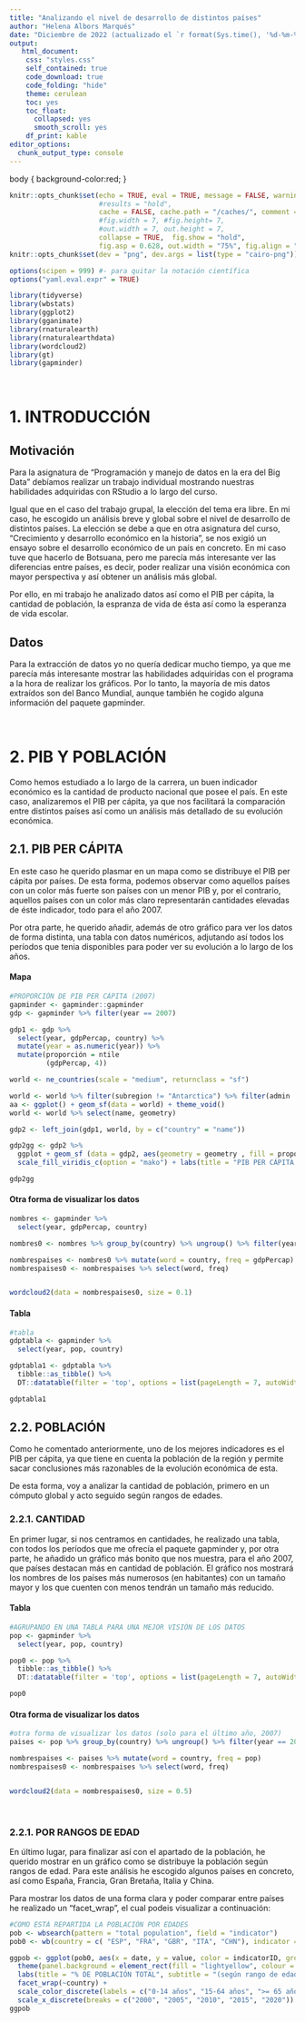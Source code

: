 ---
title: "Analizando el nivel de desarrollo de distintos países"
author: "Helena Albors Marqués"
date: "Diciembre de 2022 (actualizado el `r format(Sys.time(), '%d-%m-%Y')`)"
output:
   html_document: 
    css: "styles.css"
    self_contained: true
    code_download: true
    code_folding: "hide"
    theme: cerulean
    toc: yes
    toc_float:
      collapsed: yes
      smooth_scroll: yes
    df_print: kable
editor_options: 
  chunk_output_type: console
---

body {
    background-color:red;
    }

```{r chunk-setup, include = FALSE}
knitr::opts_chunk$set(echo = TRUE, eval = TRUE, message = FALSE, warning = FALSE, 
                      #results = "hold",
                      cache = FALSE, cache.path = "/caches/", comment = "#>",
                      #fig.width = 7, #fig.height= 7,   
                      #out.width = 7, out.height = 7,
                      collapse = TRUE,  fig.show = "hold",
                      fig.asp = 0.628, out.width = "75%", fig.align = "center")
knitr::opts_chunk$set(dev = "png", dev.args = list(type = "cairo-png"))

```


```{r options-setup, include = FALSE}
options(scipen = 999) #- para quitar la notación científica
options("yaml.eval.expr" = TRUE) 

```

```{r, echo = TRUE, message = FALSE, warning = FALSE}
library(tidyverse)
library(wbstats)
library(ggplot2)
library(gganimate)
library(rnaturalearth)
library(rnaturalearthdata)
library(wordcloud2)
library(gt)
library(gapminder)
```

<br>

# 1. **INTRODUCCIÓN**

## **Motivación**
Para la asignatura de "Programación y manejo de datos en la era del Big Data" debíamos realizar un trabajo individual mostrando nuestras habilidades adquiridas con RStudio a lo largo del curso. 

Igual que en el caso del trabajo grupal, la elección del tema era libre. En mi caso, he escogido un análisis breve y global sobre el nivel de desarrollo de distintos países. La elección se debe a que en otra asignatura del curso, "Crecimiento y desarrollo económico en la historia", se nos exigió un ensayo sobre el desarrollo económico de un país en concreto. En mi caso tuve que hacerlo de Botsuana, pero me parecía más interesante ver las diferencias entre países, es decir, poder realizar una visión económica con mayor perspectiva y así obtener un análisis más global.

Por ello, en mi trabajo he analizado datos así como el PIB per cápita, la cantidad de población, la espranza de vida de ésta así como la esperanza de vida escolar. 


## **Datos**

Para la extracción de datos yo no quería dedicar mucho tiempo, ya que me parecía más interesante mostrar las habilidades adquiridas con el programa a la hora de realizar los gráficos. Por lo tanto, la mayoría de mis datos extraídos son del Banco Mundial, aunque también he cogido alguna información del paquete gapminder. 

<br>

# 2. **PIB Y POBLACIÓN**

Como hemos estudiado a lo largo de la carrera, un buen indicador económico es la cantidad de producto nacional que posee el país. En este caso, analizaremos el PIB per cápita, ya que nos facilitará la comparación entre distintos países así como un análisis más detallado de su evolución económica. 


## 2.1. **PIB PER CÁPITA**{.tabset .tabset-pills}

En este caso he querido plasmar en un mapa como se distribuye el PIB per cápita por países. De esta forma, podemos observar como aquellos países con un color más fuerte son países con un menor PIB y, por el contrario, aquellos países con un color más claro representarán cantidades elevadas de éste indicador, todo para el año 2007.

Por otra parte, he querido añadir, además de otro gráfico para ver los datos de forma distinta, una tabla con datos numéricos, adjutando así todos los períodos que tenia disponibles para poder ver su evolución a lo largo de los años. 

<div id="Mapa">
#### Mapa
```{r, echo = TRUE, message = FALSE, warning = FALSE}
#PROPORCIÓN DE PIB PER CÁPITA (2007)
gapminder <- gapminder::gapminder  
gdp <- gapminder %>% filter(year == 2007)

gdp1 <- gdp %>% 
  select(year, gdpPercap, country) %>% 
  mutate(year = as.numeric(year)) %>%  
  mutate(proporción = ntile 
         (gdpPercap, 4))

world <- ne_countries(scale = "medium", returnclass = "sf")

world <- world %>% filter(subregion != "Antarctica") %>% filter(admin != "Greenland")
aa <- ggplot() + geom_sf(data = world) + theme_void()
world <- world %>% select(name, geometry)

gdp2 <- left_join(gdp1, world, by = c("country" = "name"))

gdp2gg <- gdp2 %>% 
  ggplot + geom_sf (data = gdp2, aes(geometry = geometry , fill = proporción)) + 
  scale_fill_viridis_c(option = "mako") + labs(title = "PIB PER CÁPITA POR PAÍSES", subtitle = "(más claro mayor proporción, oscuro menor)") 

gdp2gg
```
</div>



<div id="Otra forma de visualizar los datos">
#### Otra forma de visualizar los datos
```{r, echo = TRUE, message = FALSE, warning = FALSE}
nombres <- gapminder %>% 
  select(year, gdpPercap, country)

nombres0 <- nombres %>% group_by(country) %>% ungroup() %>% filter(year == 2007) %>% arrange(desc(gdpPercap))

nombrespaises <- nombres0 %>% mutate(word = country, freq = gdpPercap)
nombrespaises0 <- nombrespaises %>% select(word, freq)


wordcloud2(data = nombrespaises0, size = 0.1)

```
</div>



<div id="Tabla">
#### Tabla
```{r, echo = TRUE, message = FALSE, warning = FALSE}
#tabla
gdptabla <- gapminder %>% 
  select(year, pop, country)

gdptabla1 <- gdptabla %>%
  tibble::as_tibble() %>%
  DT::datatable(filter = 'top', options = list(pageLength = 7, autoWidth = TRUE))

gdptabla1
```
</div>



## 2.2. **POBLACIÓN**

Como he comentado anteriormente, uno de los mejores indicadores es el PIB per cápita, ya que tiene en cuenta la población de la región y permite sacar conclusiones más razonables de la evolución económica de esta. 

De esta forma, voy a analizar la cantidad de población, primero en un cómputo global y acto seguido según rangos de edades. 

### 2.2.1. **CANTIDAD**{.tabset .tabset-pills}

En primer lugar, si nos centramos en cantidades, he realizado una tabla, con todos los períodos que me ofrecía el paquete gapminder y, por otra parte, he añadido un gráfico más bonito que nos muestra, para el año 2007, que países destacan más en cantidad de población. El gráfico nos mostrará los nombres de los países más numerosos (en habitantes) con un tamaño mayor y los que cuenten con menos tendrán un tamaño más reducido. 

<div id="Tabla">
#### Tabla
```{r, echo = TRUE, message = FALSE, warning = FALSE}
#AGRUPANDO EN UNA TABLA PARA UNA MEJOR VISIÓN DE LOS DATOS
pop <- gapminder %>% 
  select(year, pop, country)

pop0 <- pop %>%
  tibble::as_tibble() %>%
  DT::datatable(filter = 'top', options = list(pageLength = 7, autoWidth = TRUE))

pop0
```
</div>


<div id="Otra forma de visualizar los datos">
#### Otra forma de visualizar los datos
```{r, echo = TRUE, message = FALSE, warning = FALSE}
#otra forma de visualizar los datos (solo para el último año, 2007)
paises <- pop %>% group_by(country) %>% ungroup() %>% filter(year == 2007) %>% arrange(desc(pop))

nombrespaises <- paises %>% mutate(word = country, freq = pop)
nombrespaises0 <- nombrespaises %>% select(word, freq)


wordcloud2(data = nombrespaises0, size = 0.5)
```
</div>

<br>

### 2.2.1. **POR RANGOS DE EDAD**{.tabset .tabset-pills}

En último lugar, para finalizar así con el apartado de la población, he querido mostrar en un gráfico como se distribuye la población según rangos de edad. Para este análisis he escogido algunos países en concreto, así como España, Francia, Gran Bretaña, Italia y China. 

Para mostrar los datos de una forma clara y poder comparar entre países he realizado un "facet_wrap", el cual podeis visualizar a continuación:

```{r, echo = TRUE, message = FALSE, warning = FALSE}
#COMO ESTÁ REPARTIDA LA POBLACIÓN POR EDADES
pob <- wbsearch(pattern = "total population", field = "indicator")
pob0 <- wb(country = c( "ESP", "FRA", "GBR", "ITA", "CHN"), indicator = c("SP.POP.0014.TO.ZS", "SP.POP.1564.TO.ZS", "SP.POP.65UP.TO.ZS"), startdate = 2000, enddate = 2022, POSIXct = TRUE)

ggpob <- ggplot(pob0, aes(x = date, y = value, color = indicatorID, group = indicatorID)) + geom_point() + geom_line() + 
  theme(panel.background = element_rect(fill = "lightyellow", colour = "white"), plot.background = element_rect(fill = "navajowhite", colour = "bisque")) + 
  labs(title = "% DE POBLACIÓN TOTAL", subtitle = "(según rango de edades)", x = "período", y = "% de población total", colour = "rango edades") +
  facet_wrap(~country) + 
  scale_color_discrete(labels = c("0-14 años", "15-64 años", ">= 65 años")) + 
  scale_x_discrete(breaks = c("2000", "2005", "2010", "2015", "2020"))
ggpob
```





